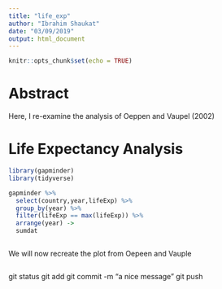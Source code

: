 ```yaml
---
title: "life_exp"
author: "Ibrahim Shaukat"
date: "03/09/2019"
output: html_document
---
```


```r
knitr::opts_chunk$set(echo = TRUE)
```

# Abstract 

Here, I re-examine the analysis of Oeppen and Vaupel (2002)

# Life Expectancy Analysis

```r
library(gapminder)
library(tidyverse)

gapminder %>%
  select(country,year,lifeExp) %>%
  group_by(year) %>%
  filter(lifeExp == max(lifeExp)) %>%
  arrange(year) ->
  sumdat



```

We will now recreate the plot from Oepeen and Vauple


```r


```

git status
git add
git commit -m "a nice message"
git push 